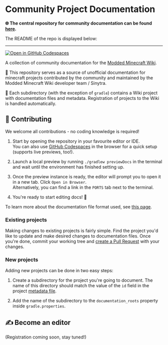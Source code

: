 # Community Project Documentation

**🌐 The central repository for community documentation can be found [here](https://github.com/Sinytra/CommunityWikiDocs).**

The README of the repo is displayed below:

---

[![Open in GitHub Codespaces](https://github.com/codespaces/badge.svg)](https://codespaces.new/Sinytra/CommunityWikiDocs?quickstart=1)

A collection of community documentation for the [Modded Minecraft Wiki](https://moddedmc.org/).

📖 This repository serves as a source of unofficial documentation for minecraft projects contributed by the community
and maintained by the Modded Minecraft Wiki developer team / Sinytra.

📂 Each subdirectory (with the exception of `gradle`) contains a Wiki project with documentation files and metadata. 
Registration of projects to the Wiki is handled automatically.

## 🤝 Contributing

We welcome all contributions - no coding knowledge is required!

1. Start by opening the repository in your favourite editor or IDE.  
   You can also use [GitHub Codespaces](https://codespaces.new/Sinytra/CommunityWikiDocs?quickstart=1) in the browser
   for a quick setup (supports live previews, too!).

2. Launch a local preview by running `./gradlew previewDocs` in the terminal and wait until the environment has finished
   setting up.

3. Once the preview instance is ready, the editor will prompt you to open it in a new tab. Click `Open in Browser`.  
   Alternatively, you can find a link in the `PORTS` tab next to the terminal.

4. You're ready to start editing docs! 🎉

To learn more about the documentation file format used, see [this page](https://moddedmc.org/en/about/format).

### Existing projects

Making changes to existing projects is fairly simple. Find the project you'd like to update and make desired changes
to documentation files. Once you're done, commit your working tree and [create a Pull Request](https://github.com/Sinytra/CommunityWikiDocs/compare)
with your changes.

### New projects

Adding new projects can be done in two easy steps:

1. Create a subdirectory for the project you're going to document. The name of this directory should match the value
of the `id` field in the project [metadata file](https://moddedmc.org/en/about/devs#wiki-metadata).

2. Add the name of the subdirectory to the `documentation_roots` property inside `gradle.properties`.

## ✍️ Become an editor

(Registration coming soon, stay tuned!)